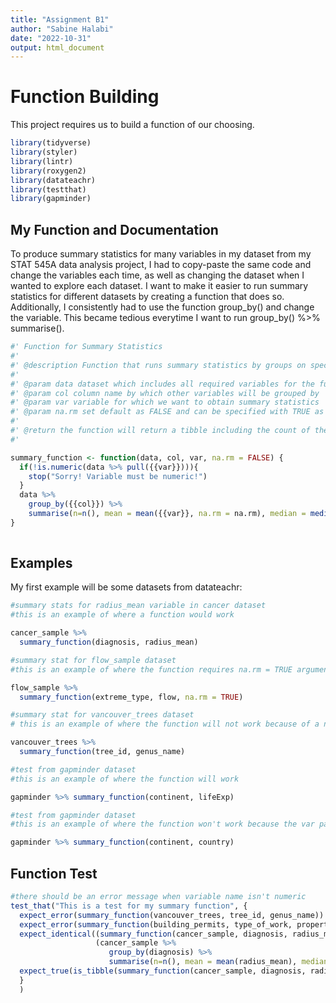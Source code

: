 ```yaml
---
title: "Assignment B1"
author: "Sabine Halabi"
date: "2022-10-31"
output: html_document
---
```

# Function Building
This project requires us to build a function of our choosing.

```r
library(tidyverse)
library(styler)
library(lintr)
library(roxygen2)
library(datateachr)
library(testthat)
library(gapminder)
```

## My Function and Documentation
To produce summary statistics for many variables in my dataset from my STAT 545A data analysis project, I had to copy-paste the same code and change the variables each time, as well as changing the dataset when I wanted to explore each dataset. I want to make it easier to run summary statistics for different datasets by creating a function that does so. Additionally, I consistently had to use the function group_by() and change the variable. This became tedious everytime I want to run group_by() %>% summarise(). 


```r
#' Function for Summary Statistics
#' 
#' @description Function that runs summary statistics by groups on specified variables in dataset
#' 
#' @param data dataset which includes all required variables for the function
#' @param col column name by which other variables will be grouped by
#' @param var variable for which we want to obtain summary statistics
#' @param na.rm set default as FALSE and can be specified with TRUE as needed
#' 
#' @return the function will return a tibble including the count of the variable per group of the col param, as well as columns for each summary statistics in the function per group.
#' 

summary_function <- function(data, col, var, na.rm = FALSE) {
  if(!is.numeric(data %>% pull({{var}}))){
    stop("Sorry! Variable must be numeric!")
  }
  data %>%
    group_by({{col}}) %>%
    summarise(n=n(), mean = mean({{var}}, na.rm = na.rm), median = median({{var}}, na.rm = na.rm), min = min({{var}}, na.rm = na.rm), max = max({{var}}, na.rm = na.rm), sd= sd({{var}}, na.rm = na.rm))
}
  
```

## Examples

My first example will be some datasets from datateachr:

```r
#summary stats for radius_mean variable in cancer dataset 
#this is an example of where a function would work

cancer_sample %>% 
  summary_function(diagnosis, radius_mean)

```


```r
#summary stat for flow_sample dataset
#this is an example of where the function requires na.rm = TRUE argument

flow_sample %>% 
  summary_function(extreme_type, flow, na.rm = TRUE)
```


```r
#summary stat for vancouver_trees dataset
# this is an example of where the function will not work because of a non-numeric argument in the var parameter

vancouver_trees %>% 
  summary_function(tree_id, genus_name)
```

```r
#test from gapminder dataset
#this is an example of where the function will work

gapminder %>% summary_function(continent, lifeExp)
```


```r
#test from gapminder dataset
#this is an example of where the function won't work because the var parameter is not numeric

gapminder %>% summary_function(continent, country)
```


## Function Test

```r
#there should be an error message when variable name isn't numeric
test_that("This is a test for my summary function", {
  expect_error(summary_function(vancouver_trees, tree_id, genus_name)) #Test whether an error message is given if variable is non-numeric
  expect_error(summary_function(building_permits, type_of_work, property_use)) #Another error test 
  expect_identical((summary_function(cancer_sample, diagnosis, radius_mean)),
                   (cancer_sample %>% 
                      group_by(diagnosis) %>% 
                      summarise(n=n(), mean = mean(radius_mean), median = median(radius_mean), min = min(radius_mean), max = max(radius_mean), sd = sd(radius_mean)))) #Test whether the function gives identical result as manual input
  expect_true(is_tibble(summary_function(cancer_sample, diagnosis, radius_mean))) #Test that the output is a tibble table
  }
  )
```


